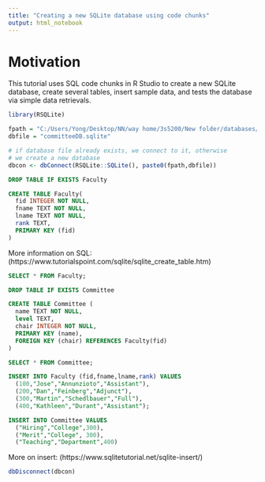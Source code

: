 ```yaml
---
title: "Creating a new SQLite database using code chunks"
output: html_notebook
---
```


# Motivation

This tutorial uses SQL code chunks in R Studio to create a new
SQLite database, create several tables, insert sample data, 
and tests the database via simple data retrievals.

```r
library(RSQLite)

fpath = "C:/Users/Yong/Desktop/NN/way home/3s5200/New folder/databases/"
dbfile = "committeeDB.sqlite"

# if database file already exists, we connect to it, otherwise
# we create a new database
dbcon <- dbConnect(RSQLite::SQLite(), paste0(fpath,dbfile))
```

```sql
DROP TABLE IF EXISTS Faculty
```


```sql
CREATE TABLE Faculty(
  fid INTEGER NOT NULL,
  fname TEXT NOT NULL,
  lname TEXT NOT NULL,
  rank TEXT,
  PRIMARY KEY (fid)
)
```

More information on SQL: (https://www.tutorialspoint.com/sqlite/sqlite_create_table.htm)

```sql
SELECT * FROM Faculty;
```

```sql
DROP TABLE IF EXISTS Committee
```

```sql
CREATE TABLE Committee (
  name TEXT NOT NULL,
  level TEXT,
  chair INTEGER NOT NULL,
  PRIMARY KEY (name),
  FOREIGN KEY (chair) REFERENCES Faculty(fid)
)
```

```sql
SELECT * FROM Committee;
```

```sql
INSERT INTO Faculty (fid,fname,lname,rank) VALUES 
  (100,"Jose","Annunzioto","Assistant"),
  (200,"Dan","Feinberg","Adjunct"),
  (300,"Martin","Schedlbauer","Full"),
  (400,"Kathleen","Durant","Assistant");
```

```sql
INSERT INTO Committee VALUES 
  ("Hiring","College",300),
  ("Merit","College", 300),
  ("Teaching","Department",400)
```


More on insert: (https://www.sqlitetutorial.net/sqlite-insert/)

```r
dbDisconnect(dbcon)
```

